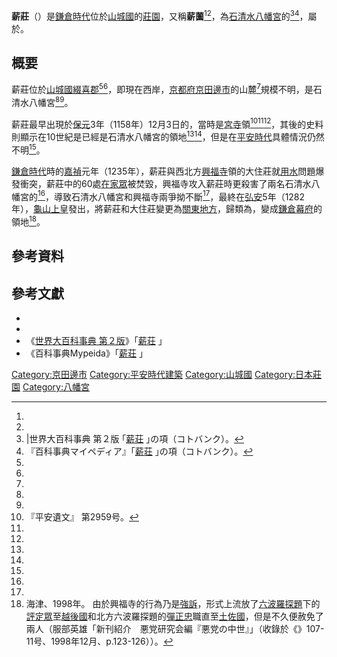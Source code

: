 '''薪莊'''（{{jpn|j=薪荘|hg=たきぎのしょう|rm=Takiginoshō}}）是[[鎌倉時代|鎌倉時代]]位於[[山城國|山城國]]的[[莊園|莊園]]，又稱'''薪薗'''<ref name="sekai daihyakka2" /><ref name="mypedia" />，為[[石清水八幡宮|石清水八幡宮]]的{{Link-ja|寺社領|寺社領|社領}}<ref name="sekai daihyakka2">|世界大百科事典 第２版 ｢[http://kotobank.jp/word/%E8%96%AA%E8%8D%98 薪荘] {{Wayback|url=http://kotobank.jp/word/%E8%96%AA%E8%8D%98 |date=20140819084732 }}｣の項（コトバンク）。</ref><ref name="mypedia">『百科事典マイペディア』｢[http://kotobank.jp/word/%E8%96%AA%E8%8D%98 薪荘] {{Wayback|url=http://kotobank.jp/word/%E8%96%AA%E8%8D%98 |date=20140819084732 }}｣の項（コトバンク）。</ref>，屬於{{Link-ja|寄進地系莊園|寄進地系荘園}}。

== 概要 ==
薪莊位於[[山城國|山城國]][[綴喜郡|綴喜郡]]<ref name="sekai daihyakka2" /><ref name="mypedia" />，即現在{{Link-ja|木津川 (京都府)|木津川 (京都府)|木津川}}西岸，[[京都府|京都府]][[京田邊市|京田邊市]]{{Link-ja|神體山|神体山|甘南備山}}的山麓<ref name="mypedia" />規模不明，{{Link-ja|領家|領家}}是石清水八幡宮<ref name="sekai daihyakka2" /><ref name="mypedia" />。

薪莊最早出現於[[保元|保元]]3年（1158年）12月3日的{{Link-ja|官宣旨|官宣旨}}，當時是[[神宮寺|宮寺]]領<ref>『平安遺文』 第2959号。</ref><ref name="sekai daihyakka2" /><ref name="mypedia" />，其後的史料則顯示在10世紀是已經是石清水八幡宮的領地<ref name="sekai daihyakka2" /><ref name="mypedia" />，但是在[[平安時代|平安時代]]具體情況仍然不明<ref name="mypedia" />。

[[鎌倉時代|鎌倉時代]]時的[[嘉禎|嘉禎]]元年（1235年），薪莊與西北方[[興福寺|興福寺]]領的大住莊就[[引水道|用水]]問題爆發衝突，薪莊中的60處[[在家眾|在家眾]]被焚毀，興福寺攻入薪莊時更殺害了兩名石清水八幡宮的{{Link-ja|神人 (日本)|神人|神人}}<ref name="sekai daihyakka2" />，導致石清水八幡宮和興福寺兩{{Link-ja|權門|権門}}爭拗不斷<ref name="sekai daihyakka2" />，最終在[[弘安|弘安]]5年（1282年），[[龜山天皇|龜山上皇]]發出{{Link-ja|院宣|院宣}}，將薪莊和大住莊變更為[[關東地方|關東地方]]{{Link-ja|一元地|一円地}}，歸類為{{Link-ja|關東御領|関東御領}}，變成[[鎌倉幕府|鎌倉幕府]]的領地<ref>海津、1998年。 由於興福寺的行為乃是[[強訴|強訴]]，形式上流放了[[六波羅探題|六波羅探題]]下的[[評定眾|評定眾]]{{Link-ja|長井賴重|長井頼重}}至[[越後國|越後國]]和北方六波羅探題{{Link-ja|北條時村 (政村流)|北条時村 (政村流)|北條時村}}的{{Link-ja|被官|被官}}[[彈正台|彈正忠]]職直至[[土佐國|土佐國]]，但是不久便赦免了兩人（服部英雄「新刊紹介　悪党研究会編『悪党の中世』」（收錄於《{{Link-ja|史學雜誌|史学雑誌}}》107-11号、1998年12月、p.123-126））。</ref>。

== 參考資料 ==
{{Reflist}}

== 參考文獻 ==
* {{cite book|author={{Link-ja|海津一朗|海津一朗}} |title=悪党の中世 |publisher=岩田書院 |year=1998 |isbn=4-87294-119-5}}
* {{cite book|author={{Link-ja|竹內理三|竹内理三}} |title=平安遺文〈古文書編 第6巻〉永治元年(1141)~平治2年(1160) |publisher={{Link-ja|東京堂出版|東京堂出版}} |year=1980 |id={{ASIN|B000J7XCX6}}}}
*《[[世界大百科事典|世界大百科事典 第２版]]》｢[http://kotobank.jp/word/%E8%96%AA%E8%8D%98 薪荘] {{Wayback|url=http://kotobank.jp/word/%E8%96%AA%E8%8D%98 |date=20140819084732 }}｣
*《百科事典Mypeida》｢[http://kotobank.jp/word/%E8%96%AA%E8%8D%98 薪荘] {{Wayback|url=http://kotobank.jp/word/%E8%96%AA%E8%8D%98 |date=20140819084732 }}｣

{{DEFAULTSORT:Takiginshō}}
[[Category:京田邊市|Category:京田邊市]]
[[Category:平安時代建築|Category:平安時代建築]]
[[Category:山城國|Category:山城國]]
[[Category:日本莊園|Category:日本莊園]]
[[Category:八幡宮|Category:八幡宮]]